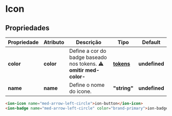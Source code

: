 
<Meta title="Components/Global/Icon/Usage" />

# Icon

## Propriedades

| Propriedade  | Atributo   | Descrição                                                           | Tipo                                                                                       | Default       |
| ------------ | ---------- | ------------------------------------------------------------------- | ------------------------------------------------------------------------------------------ | ------------- |
| **color**    | **color**  | Define a cor do badge baseado nos tokens. **⚠️ omitir med-color-** | **[tokens](http://desenv.ordomederi.com/med-components/?path=/story/tokens-cores--cores)** | **undefined** |
| **name**     | **name**   | Define o nome do icone.                                             | **"string"**                                                                               | **undefined** |

```html
<ion-icon name="med-arrow-left-circle">ion-button</ion-icon>
<ion-badge name="med-arrow-left-circle" color="brand-primary">ion-badge</ion-badge>
```
